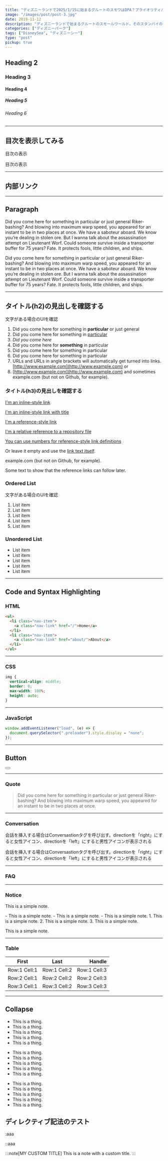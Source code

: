 ```yaml
---
title: "ディズニーランドで2025/1/15に始まるグルートのスモワはDPA？プライオリティパス？"
image: "/images/post/post-3.jpg"
date: 2019-11-12
description: "ディズニーランドで始まるグルートのスモールワールド。そのスタンバイの方式を一挙解説！"
categories: ["ディズニーパーク"]
tags: ["DisneySea", "ディズニーシー"]
type: "post"
pickup: true
---
```


## Heading 2

### Heading 3

#### Heading 4

##### Heading 5

###### Heading 6

---
## 目次を表示してみる

目次の表示

<Toc headings={getHeadings()} />

目次の表示

---
## 内部リンク

<LinkCard path="/posts/category-2" />

---

## Paragraph

Did you come here for something in particular or just general Riker-bashing? And blowing into maximum warp speed, you appeared for an instant to be in two places at once. We have a saboteur aboard. We know you’re dealing in stolen ore. But I wanna talk about the assassination attempt on Lieutenant Worf. Could someone survive inside a transporter buffer for 75 years? Fate. It protects fools, little children, and ships.

<Spacer />

Did you come here for something in particular or just general Riker-bashing? And blowing into maximum warp speed, you appeared for an instant to be in two places at once. We have a saboteur aboard. We know you’re dealing in stolen ore. But I wanna talk about the assassination attempt on Lieutenant Worf. Could someone survive inside a transporter buffer for 75 years? Fate. It protects fools, little children, and ships.

---

## タイトル(h2)の見出しを確認する
文字がある場合のUIを確認

1. Did you come here for something in **particular** or just general
2. Did you come here for something in <ins>particular</ins>
3. _Did you come here_
4. Did you come here for **something** in particular
5. Did you come here for something in particular
6. Did you come here for something in particular
7. URLs and URLs in angle brackets will automatically get turned into links. [http://www.example.com](http://www.example.com) or
8. [http://www.example.com](http://www.example.com) and sometimes example.com (but not on Github, for example).

### タイトル(h3)の見出しを確認する

[I'm an inline-style link](https://www.google.com)

[I'm an inline-style link with title](https://www.google.com "Google's Homepage")

[I'm a reference-style link][arbitrary case-insensitive reference text]

[I'm a relative reference to a repository file](../blob/master/LICENSE)

[You can use numbers for reference-style link definitions][1]

Or leave it empty and use the [link text itself].

example.com (but not on Github, for example).

Some text to show that the reference links can follow later.

[arbitrary case-insensitive reference text]: https://www.themefisher.com
[1]: https://gethugothemes.com
[link text itself]: https://www.getjekyllthemes.com

### Ordered List
文字がある場合のUIを確認

1. List item
2. List item
3. List item
4. List item
5. List item


### Unordered List

- List item
- List item
- List item
- List item
- List item

---

## Code and Syntax Highlighting

### HTML

```html
<ul>
  <li class="nav-item">
    <a class="nav-link" href="/">Home</a>
  </li>
  <li class="nav-item">
    <a class="nav-link" href="about/">About</a>
  </li>
</ul>
```

---

### CSS

```css
img {
  vertical-align: middle;
  border: 0;
  max-width: 100%;
  height: auto;
}
```

---

### JavaScript

```javascript
window.addEventListener("load", (e) => {
  document.querySelector(".preloader").style.display = "none";
});
```

---

## Button

<Button label="Button" link="#" style="solid"></Button>

---

### Quote

> Did you come here for something in particular or just general Riker-bashing? And blowing into maximum warp speed, you appeared for an instant to be in two places at once.

---

### Conversation

<Conversation direction="left">会話を挿入する場合はConversastionタグを呼び出す。directionを「right」にすると女性アイコン、directionを「left」にすると男性アイコンが表示される</Conversation>

<Conversation direction="right">会話を挿入する場合はConversastionタグを呼び出す。directionを「right」にすると女性アイコン、directionを「left」にすると男性アイコンが表示される</Conversation>

---

### FAQ

<FaqWrapper>
  <Faq 
    q="これは質問の時に使う引数ですこれは質問の時に使う引数ですこれは質問の時に使う引数ですこれは質問の時に使う引数ですこれは質問の時に使う引数ですこれは質問の時に使う引数です"
    a="これは回答の時に使う引数ですこれは回答の時に使う引数ですこれは回答の時に使う引数ですこれは回答の時に使う引数ですこれは回答の時に使う引数ですこれは回答の時に使う引数です"
  />

  <Faq 
    q="これは質問の時に使う引数です"
    a="これは回答の時に使う引数です"
  />
</FaqWrapper>

---

### Notice

<Notice type="note" title="ここにタイトルを入力する">This is a simple note.</Notice>

<Notice type="tip" title="ここにタイトルを入力する">
- This is a simple note.
- This is a simple note.
- This is a simple note.
</Notice>

<Notice type="info" title="ここにタイトルを入力する">
1. This is a simple note.
2. This is a simple note.
3. This is a simple note.
</Notice>

<Notice type="warning" title="ここにタイトルを入力する">This is a simple note.</Notice>

---

### Table

|    First     |     Last     |       Handle |
| :----------: | :----------: | -----------: |
| Row:1 Cell:1 | Row:1 Cell:2 | Row:1 Cell:3 |
| Row:2 Cell:1 | Row:2 Cell:2 | Row:2 Cell:3 |
| Row:3 Cell:1 | Row:3 Cell:2 | Row:3 Cell:3 |

---

## Collapse

<Accordion client:load title="Why should you need to do this?">

- This is a thing.
- This is a thing.
- This is a thing.
- This is a thing.
- This is a thing.

</Accordion>

<Accordion client:load title="How can I adjust Horizontal centering">

- This is a thing.
- This is a thing.
- This is a thing.
- This is a thing.
- This is a thing.

</Accordion>

<Accordion client:load title="Should you use Negative margin?">

- This is a thing.
- This is a thing.
- This is a thing.
- This is a thing.
- This is a thing.

</Accordion>

## ディレクティブ記法のテスト
:aaa

::aaa

:::note[MY CUSTOM TITLE]
This is a note with a custom title.
:::

